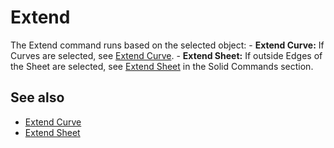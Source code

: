 
# Extend

<Reference shortcut="" command="Extend" button="" />

The Extend command runs based on the selected object:
     - **Extend Curve:** If Curves are selected, see [Extend Curve](extend-curve).
     - **Extend Sheet:** If outside Edges of the Sheet are selected, see [Extend Sheet](/solid/extend-sheet) in the Solid Commands section.

## See also
- [Extend Curve](extend-curve)
- [Extend Sheet](/solid/extend-sheet)